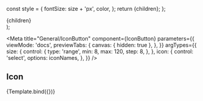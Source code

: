 

  const style = {
    fontSize: size + 'px',
    color,
  };
  return <fusion-icon-button icon="accessible">{children}</fusion-icon-button>;
};

  <div style={{display: 'flex', gap: '10px', flexWrap: 'wrap'}}>
    {children}
  </div>
);

<Meta
  title="General/IconButton"
  component={IconButton}
  parameters={{
    viewMode: 'docs',
    previewTabs: {
      canvas: { hidden: true },
    },
  }}
  argTypes={{
    size: {
      control: {
        type: 'range',
        min: 8,
        max: 120,
        step: 8,
      },
    },
    icon: {
      control: 'select',
      options: iconNames,
    },
  }}
/>


## Icon
<Canvas>
  <Story
    name="Basic"
    argTypes={{
      icon: {
        control: {
          type: 'select',
          options: iconNames,
        },
      },
    }}
    parameters={{chromatic: { disableSnapshot: true }}}
  >
    {Template.bind({})}
  </Story>
</Canvas>

<ArgsTable story="Basic" />
